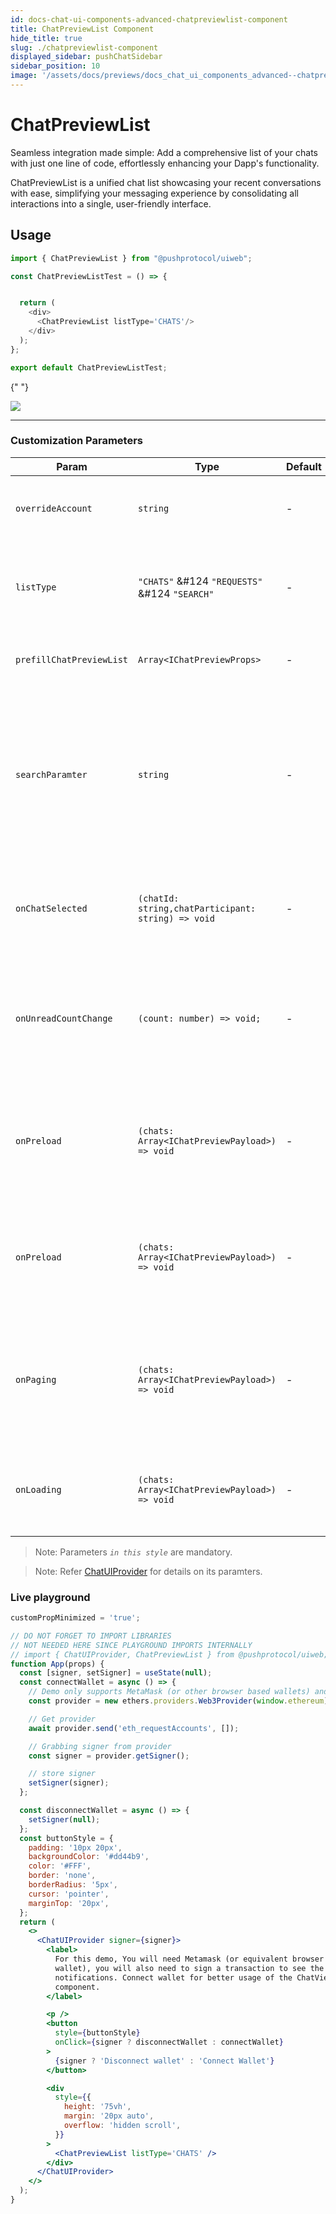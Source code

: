 ```yaml
---
id: docs-chat-ui-components-advanced-chatpreviewlist-component
title: ChatPreviewList Component
hide_title: true
slug: ./chatpreviewlist-component
displayed_sidebar: pushChatSidebar
sidebar_position: 10
image: '/assets/docs/previews/docs_chat_ui_components_advanced--chatpreviewlist_component.png'
---
```


# ChatPreviewList

Seamless integration made simple: Add a comprehensive list of your chats with just one line of code, effortlessly enhancing your Dapp's functionality.

ChatPreviewList is a unified chat list showcasing your recent conversations with ease, simplifying your messaging experience by consolidating all interactions into a single, user-friendly interface.

<head>
  <title>
    ChatPreviewList | UI Components (@pushprotocol/uiweb) | Push Chat | Push
    Documentation
  </title>
</head>


## Usage

<Tabs className="codetabs" groupId="code-examples">
  <TabItem value="react" attributes={{className: "codetab react"}} default>

```typescript
import { ChatPreviewList } from "@pushprotocol/uiweb";

const ChatPreviewListTest = () => {


  return (
    <div>
      <ChatPreviewList listType='CHATS'/>
    </div>
  );
};

export default ChatPreviewListTest;
```

{" "}

<ModalContainer>
  <img
    src={
      require('/static/assets/docs/chat/ui-components/advanced/integrate-advanced-chatpreviewlist-component/chat-preview-list.png')
        .default
    }
  />
</ModalContainer>

  </TabItem>
</Tabs>

---

### Customization Parameters

| Param                    | Type                                               | Default | Remarks                                                                                                           |
| ------------------------ | -------------------------------------------------- | ------- | ----------------------------------------------------------------------------------------------------------------- |
| `overrideAccount`        | `string`                                           | -       | override the connected user account                                                                               |
| `listType`               | `"CHATS"` &#124 `"REQUESTS"` &#124 `"SEARCH"`      | -       | type of chat list that needs to be fetched and displayed                                                          |
| `prefillChatPreviewList` | `Array<IChatPreviewProps>`                         | -       | shows a fixed set of chat objects                                                                                 |
| `searchParamter`         | `string`                                           | -       | chatId or ens or address of users whos chat needs to be searched. The listType for searching should be `"SEARCH"` |
| `onChatSelected`         | `(chatId: string,chatParticipant: string) => void` | -       | custom function which triggered when any chat is selected                                                         |
| `onUnreadCountChange`    | `(count: number) => void;`                         | -       | custom function which triggered when new messages are received in any chat                                        |
| `onPreload`              | `(chats: Array<IChatPreviewPayload>) => void`      | -       | custom function which is triggered when chats are loaded for the first time                                       |
| `onPreload`              | `(chats: Array<IChatPreviewPayload>) => void`      | -       | custom function which is triggered when chats are loaded for the first time                                       |
| `onPaging`               | `(chats: Array<IChatPreviewPayload>) => void`      | -       | custom function which is triggered when more chats are loaded on scrolling down                                   |
| `onLoading`              | `(chats: Array<IChatPreviewPayload>) => void`      | -       | custom function which is triggered when chats are loading                                                         |

> Note: Parameters _`in this style`_ are mandatory.

> Note: Refer [ChatUIProvider](/docs/chat/ui-components/Advanced/ChatUIProvider/) for details on its paramters.

### Live playground

```jsx live
customPropMinimized = 'true';

// DO NOT FORGET TO IMPORT LIBRARIES
// NOT NEEDED HERE SINCE PLAYGROUND IMPORTS INTERNALLY
// import { ChatUIProvider, ChatPreviewList } from @pushprotocol/uiweb;
function App(props) {
  const [signer, setSigner] = useState(null);
  const connectWallet = async () => {
    // Demo only supports MetaMask (or other browser based wallets) and gets provider that injects as window.ethereum into each page
    const provider = new ethers.providers.Web3Provider(window.ethereum);

    // Get provider
    await provider.send('eth_requestAccounts', []);

    // Grabbing signer from provider
    const signer = provider.getSigner();

    // store signer
    setSigner(signer);
  };

  const disconnectWallet = async () => {
    setSigner(null);
  };
  const buttonStyle = {
    padding: '10px 20px',
    backgroundColor: '#dd44b9',
    color: '#FFF',
    border: 'none',
    borderRadius: '5px',
    cursor: 'pointer',
    marginTop: '20px',
  };
  return (
    <>
      <ChatUIProvider signer={signer}>
        <label>
          For this demo, You will need Metamask (or equivalent browser injected
          wallet), you will also need to sign a transaction to see the
          notifications. Connect wallet for better usage of the ChatViewList
          component.
        </label>

        <p />
        <button
          style={buttonStyle}
          onClick={signer ? disconnectWallet : connectWallet}
        >
          {signer ? 'Disconnect wallet' : 'Connect Wallet'}
        </button>

        <div
          style={{
            height: '75vh',
            margin: '20px auto',
            overflow: 'hidden scroll',
          }}
        >
          <ChatPreviewList listType='CHATS' />
        </div>
      </ChatUIProvider>
    </>
  );
}
```
